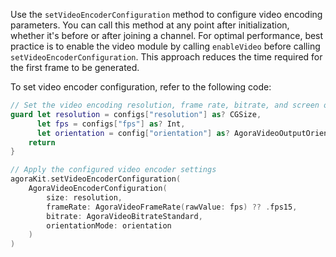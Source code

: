 
<PlatformWrapper platform="ios">

Use the `setVideoEncoderConfiguration` method to configure video encoding parameters. You can call this method at any point after initialization, whether it's before or after joining a channel. For optimal performance, best practice is to enable the video module by calling `enableVideo` before calling `setVideoEncoderConfiguration`. This approach reduces the time required for the first frame to be generated.

To set video encoder configuration, refer to the following code:

```swift
// Set the video encoding resolution, frame rate, bitrate, and screen orientation mode based on the user's selection in the interface.
guard let resolution = configs["resolution"] as? CGSize,
      let fps = configs["fps"] as? Int,
      let orientation = config["orientation"] as? AgoraVideoOutputOrientationMode else {
    return
}

// Apply the configured video encoder settings
agoraKit.setVideoEncoderConfiguration(
    AgoraVideoEncoderConfiguration(
        size: resolution,
        frameRate: AgoraVideoFrameRate(rawValue: fps) ?? .fps15,
        bitrate: AgoraVideoBitrateStandard,
        orientationMode: orientation
    )
)
```
</PlatformWrapper>